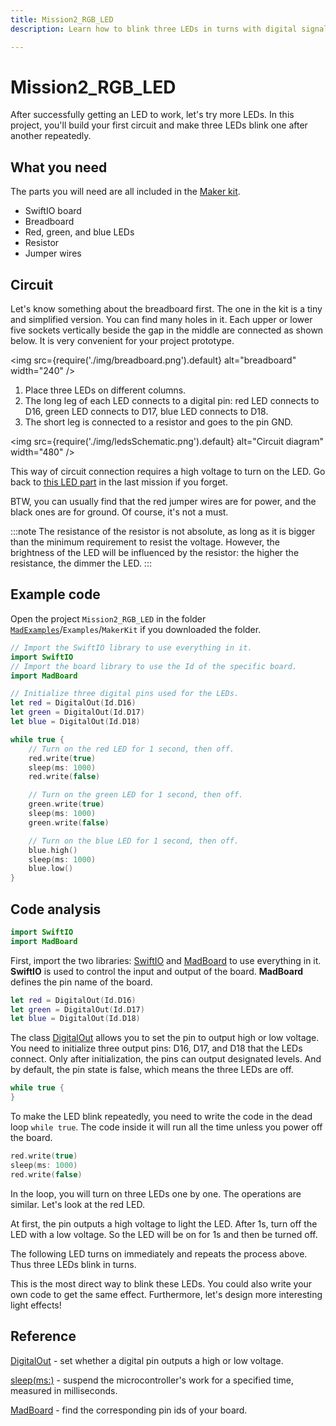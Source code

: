 ```yaml
---
title: Mission2_RGB_LED
description: Learn how to blink three LEDs in turns with digital signals and learn to program your board in Swift language.

---
```


# Mission2_RGB_LED

After successfully getting an LED to work, let's try more LEDs. In this project, you'll build your first circuit and make three LEDs blink one after another repeatedly.

## What you need

The parts you will need are all included in the [Maker kit](../../overview/hardware/maker-kit).

- SwiftIO board
- Breadboard
- Red, green, and blue LEDs
- Resistor
- Jumper wires


## Circuit

Let's know something about the breadboard first. The one in the kit is a tiny and simplified version. You can find many holes in it. Each upper or lower five sockets vertically beside the gap in the middle are connected as shown below. It is very convenient for your project prototype.

<img
  src={require('./img/breadboard.png').default}
  alt="breadboard" width="240"
/>

1. Place three LEDs on different columns.
2. The long leg of each LED connects to a digital pin: red LED connects to D16, green LED connects to D17, blue LED connects to D18.
3. The short leg is connected to a resistor and goes to the pin GND.


<img
  src={require('./img/ledsSchematic.png').default}
  alt="Circuit diagram" width="480"
/>


This way of circuit connection requires a high voltage to turn on the LED. Go back to [this LED part](./mission1#led) in the last mission if you forget.

BTW, you can usually find that the red jumper wires are for power, and the black ones are for ground. Of course, it's not a must.


:::note
The resistance of the resistor is not absolute, as long as it is bigger than the minimum requirement to resist the voltage. However, the brightness of the LED will be influenced by the resistor: the higher the resistance, the dimmer the LED.
:::

## Example code

Open the project `Mission2_RGB_LED` in the folder [`MadExamples`](https://github.com/madmachineio/MadExamples)/`Examples`/`MakerKit` if you downloaded the folder.

```swift
// Import the SwiftIO library to use everything in it.
import SwiftIO
// Import the board library to use the Id of the specific board.
import MadBoard

// Initialize three digital pins used for the LEDs.
let red = DigitalOut(Id.D16)
let green = DigitalOut(Id.D17)
let blue = DigitalOut(Id.D18)

while true {
    // Turn on the red LED for 1 second, then off.
    red.write(true)
    sleep(ms: 1000)
    red.write(false)

    // Turn on the green LED for 1 second, then off.
    green.write(true)
    sleep(ms: 1000)
    green.write(false)

    // Turn on the blue LED for 1 second, then off.
    blue.high()
    sleep(ms: 1000)
    blue.low()
}
```


<div className='row row--no-gutters'>
  <ReactPlayer
    url='https://youtu.be/WH6LidZfoNw'
    controls={true}
  />
</div>

## Code analysis

```swift
import SwiftIO
import MadBoard
```
First, import the two libraries: [SwiftIO](https://madmachineio.github.io/SwiftIO/documentation/swiftio) and [MadBoard](https://github.com/madmachineio/MadBoards/blob/main/Sources/MadBoards/SwiftIOBoard.swift) to use everything in it. **SwiftIO** is used to control the input and output of the board. **MadBoard** defines the pin name of the board.

```swift
let red = DigitalOut(Id.D16)
let green = DigitalOut(Id.D17)
let blue = DigitalOut(Id.D18)
```
The class [DigitalOut](https://madmachineio.github.io/SwiftIO/documentation/swiftio/digitalout) allows you to set the pin to output high or low voltage. You need to initialize three output pins: D16, D17, and D18 that the LEDs connect. Only after initialization, the pins can output designated levels. And by default, the pin state is false, which means the three LEDs are off.

```swift
while true {
}
```
To make the LED blink repeatedly, you need to write the code in the dead loop `while true`. The code inside it will run all the time unless you power off the board.

```swift
red.write(true)
sleep(ms: 1000)
red.write(false)
```

In the loop, you will turn on three LEDs one by one. The operations are similar. Let's look at the red LED.

At first, the pin outputs a high voltage to light the LED. After 1s, turn off the LED with a low voltage. So the LED will be on for 1s and then be turned off.

The following LED turns on immediately and repeats the process above. Thus three LEDs blink in turns.

This is the most direct way to blink these LEDs. You could also write your own code to get the same effect. Furthermore, let's design more interesting light effects!

## Reference

[DigitalOut](https://madmachineio.github.io/SwiftIO/documentation/swiftio/digitalout) - set whether a digital pin outputs a high or low voltage.


[sleep(ms:)](https://madmachineio.github.io/SwiftIO/documentation/swiftio/sleep(ms:)) - suspend the microcontroller's work for a specified time, measured in milliseconds.

[MadBoard](https://github.com/madmachineio/MadBoards) - find the corresponding pin ids of your board.

